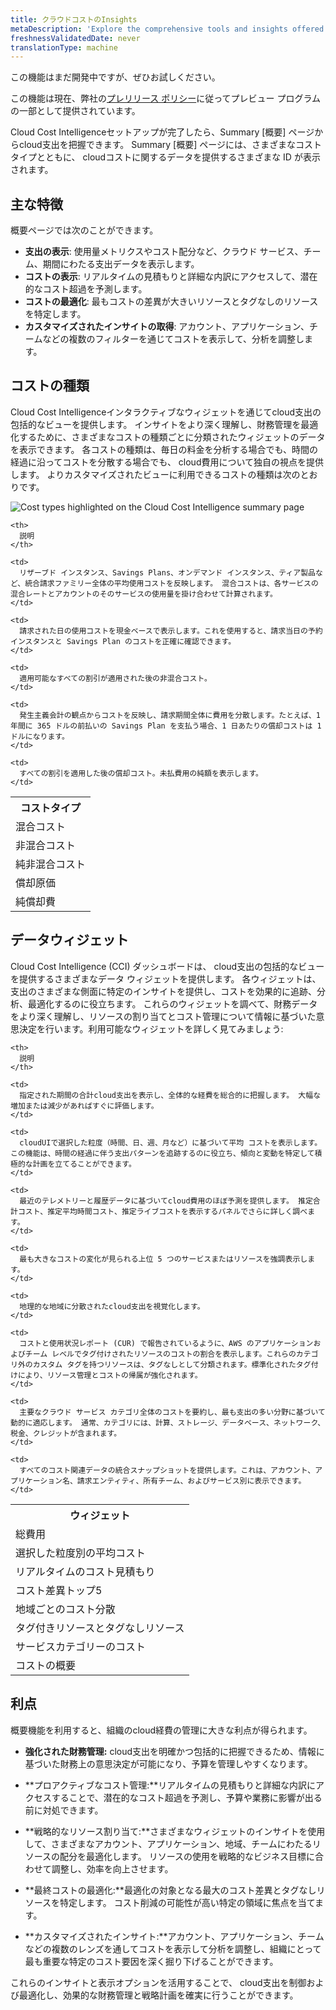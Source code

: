 ```yaml
---
title: クラウドコストのInsights
metaDescription: 'Explore the comprehensive tools and insights offered by Cloud Cost Intelligence to effectively monitor and analyze your cloud spending. Discover detailed views of your total, average, and real-time costs, top variances, and regional spreads. Learn how to categorize expenses by account, application, billing entity, owning team, and service for optimal financial management.'
freshnessValidatedDate: never
translationType: machine
---
```


<Callout title="プレビュー">
  この機能はまだ開発中ですが、ぜひお試しください。

  この機能は現在、弊社の[プレリリース ポリシー](/docs/licenses/license-information/referenced-policies/new-relic-pre-release-policy)に従ってプレビュー プログラムの一部として提供されています。
</Callout>

Cloud Cost Intelligenceセットアップが完了したら、Summary \[概要] ページからcloud支出を把握できます。 Summary \[概要] ページには、さまざまなコスト タイプとともに、 cloudコストに関するデータを提供するさまざまな ID が表示されます。

## 主な特徴

概要ページでは次のことができます。

* **支出の表示**: 使用量メトリクスやコスト配分など、クラウド サービス、チーム、期間にわたる支出データを表示します。
* **コストの表示**: リアルタイムの見積もりと詳細な内訳にアクセスして、潜在的なコスト超過を予測します。
* **コストの最適化**: 最もコストの差異が大きいリソースとタグなしのリソースを特定します。
* **カスタマイズされたインサイトの取得**: アカウント、アプリケーション、チームなどの複数のフィルターを通じてコストを表示して、分析を調整します。

## コストの種類

Cloud Cost Intelligenceインタラクティブなウィジェットを通じてcloud支出の包括的なビューを提供します。 インサイトをより深く理解し、財務管理を最適化するために、さまざまなコストの種類ごとに分類されたウィジェットのデータを表示できます。 各コストの種類は、毎日の料金を分析する場合でも、時間の経過に沿ってコストを分散する場合でも、 cloud費用について独自の視点を提供します。 よりカスタマイズされたビューに利用できるコストの種類は次のとおりです。

<img title="Cost types highlighted on the Cloud Cost Intelligence summary page" alt="Cost types highlighted on the Cloud Cost Intelligence summary page" src="/images/cci_cost_types.webp" />

<table>
  <tr>
    <th>
      コストタイプ
    </th>

    <th>
      説明
    </th>
  </tr>

  <tr>
    <td>
      混合コスト
    </td>

    <td>
      リザーブド インスタンス、Savings Plans、オンデマンド インスタンス、ティア製品など、統合請求ファミリー全体の平均使用コストを反映します。 混合コストは、各サービスの混合レートとアカウントのそのサービスの使用量を掛け合わせて計算されます。
    </td>
  </tr>

  <tr>
    <td>
      非混合コスト
    </td>

    <td>
      請求された日の使用コストを現金ベースで表示します。これを使用すると、請求当日の予約インスタンスと Savings Plan のコストを正確に確認できます。
    </td>
  </tr>

  <tr>
    <td>
      純非混合コスト
    </td>

    <td>
      適用可能なすべての割引が適用された後の非混合コスト。
    </td>
  </tr>

  <tr>
    <td>
      償却原価
    </td>

    <td>
      発生主義会計の観点からコストを反映し、請求期間全体に費用を分散します。たとえば、1 年間に 365 ドルの前払いの Savings Plan を支払う場合、1 日あたりの償却コストは 1 ドルになります。
    </td>
  </tr>

  <tr>
    <td>
      純償却費
    </td>

    <td>
      すべての割引を適用した後の償却コスト。未払費用の純額を表示します。
    </td>
  </tr>
</table>

## データウィジェット

Cloud Cost Intelligence (CCI) ダッシュボードは、 cloud支出の包括的なビューを提供するさまざまなデータ ウィジェットを提供します。 各ウィジェットは、支出のさまざまな側面に特定のインサイトを提供し、コストを効果的に追跡、分析、最適化するのに役立ちます。 これらのウィジェットを調べて、財務データをより深く理解し、リソースの割り当てとコスト管理について情報に基づいた意思決定を行います。利用可能なウィジェットを詳しく見てみましょう:

<table>
  <tr>
    <th>
      ウィジェット
    </th>

    <th>
      説明
    </th>
  </tr>

  <tr>
    <td>
      総費用
    </td>

    <td>
      指定された期間の合計cloud支出を表示し、全体的な経費を総合的に把握します。 大幅な増加または減少があればすぐに評価します。
    </td>
  </tr>

  <tr>
    <td>
      選択した粒度別の平均コスト
    </td>

    <td>
      cloudUIで選択した粒度（時間、日、週、月など）に基づいて平均 コストを表示します。この機能は、時間の経過に伴う支出パターンを追跡するのに役立ち、傾向と変動を特定して積極的な計画を立てることができます。
    </td>
  </tr>

  <tr>
    <td>
      リアルタイムのコスト見積もり
    </td>

    <td>
      最近のテレメトリーと履歴データに基づいてcloud費用のほぼ予測を提供します。 推定合計コスト、推定平均時間コスト、推定ライブコストを表示するパネルでさらに詳しく調べます。
    </td>
  </tr>

  <tr>
    <td>
      コスト差異トップ5
    </td>

    <td>
      最も大きなコストの変化が見られる上位 5 つのサービスまたはリソースを強調表示します。
    </td>
  </tr>

  <tr>
    <td>
      地域ごとのコスト分散
    </td>

    <td>
      地理的な地域に分散されたcloud支出を視覚化します。
    </td>
  </tr>

  <tr>
    <td>
      タグ付きリソースとタグなしリソース
    </td>

    <td>
      コストと使用状況レポート (CUR) で報告されているように、AWS のアプリケーションおよびチーム レベルでタグ付けされたリソースのコストの割合を表示します。これらのカテゴリ外のカスタム タグを持つリソースは、タグなしとして分類されます。標準化されたタグ付けにより、リソース管理とコストの帰属が強化されます。
    </td>
  </tr>

  <tr>
    <td>
      サービスカテゴリーのコスト
    </td>

    <td>
      主要なクラウド サービス カテゴリ全体のコストを要約し、最も支出の多い分野に基づいて動的に適応します。 通常、カテゴリには、計算、ストレージ、データベース、ネットワーク、税金、クレジットが含まれます。
    </td>
  </tr>

  <tr>
    <td>
      コストの概要
    </td>

    <td>
      すべてのコスト関連データの統合スナップショットを提供します。これは、アカウント、アプリケーション名、請求エンティティ、所有チーム、およびサービス別に表示できます。
    </td>
  </tr>
</table>

## 利点

概要機能を利用すると、組織のcloud経費の管理に大きな利点が得られます。

* **強化された財務管理:** cloud支出を明確かつ包括的に把握できるため、情報に基づいた財務上の意思決定が可能になり、予算を管理しやすくなります。

* **プロアクティブなコスト管理:**リアルタイムの見積もりと詳細な内訳にアクセスすることで、潜在的なコスト超過を予測し、予算や業務に影響が出る前に対処できます。

* **戦略的なリソース割り当て:**さまざまなウィジェットのインサイトを使用して、さまざまなアカウント、アプリケーション、地域、チームにわたるリソースの配分を最適化します。 リソースの使用を戦略的なビジネス目標に合わせて調整し、効率を向上させます。

* **最終コストの最適化:**最適化の対象となる最大のコスト差異とタグなしリソースを特定します。 コスト削減の可能性が高い特定の領域に焦点を当てます。

* **カスタマイズされたインサイト:**アカウント、アプリケーション、チームなどの複数のレンズを通してコストを表示して分析を調整し、組織にとって最も重要な特定のコスト要因を深く掘り下げることができます。

これらのインサイトと表示オプションを活用することで、 cloud支出を制御および最適化し、効果的な財務管理と戦略計画を確実に行うことができます。